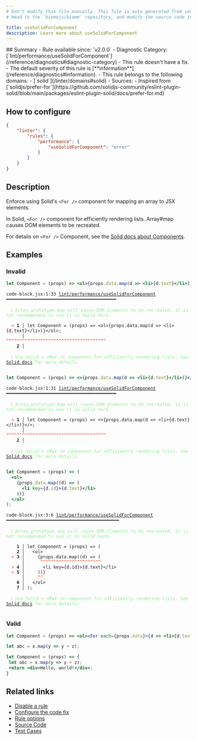 ```yaml
---
# Don't modify this file manually. This file is auto generated from source, and you will lose your changes next time the website is built.
# Head to the `biomejs/biome` repository, and modify the source code in there.

title: useSolidForComponent
description: Learn more about useSolidForComponent
---
```


<Tabs>
<TabItem label="JavaScript (and super languages)" icon="seti:javascript">
## Summary
- Rule available since: `v2.0.0`
- Diagnostic Category: [`lint/performance/useSolidForComponent`](/reference/diagnostics#diagnostic-category)
- This rule doesn't have a fix.
- The default severity of this rule is [**information**](/reference/diagnostics#information).
- This rule belongs to the following domains:
  - [`solid`](/linter/domains#solid)
- Sources: 
  - Inspired from [`solidjs/prefer-for`](https://github.com/solidjs-community/eslint-plugin-solid/blob/main/packages/eslint-plugin-solid/docs/prefer-for.md)

## How to configure
```json title="biome.json"
{
	"linter": {
		"rules": {
			"performance": {
				"useSolidForComponent": "error"
			}
		}
	}
}

```
## Description
Enforce using Solid's `<For />` component for mapping an array to JSX elements.

In Solid, `<For />` component for efficiently rendering lists. Array#map causes DOM elements to be recreated.

For details on `<For />` Component, see the [Solid docs about Components](https://docs.solidjs.com/reference/components/for).

## Examples

### Invalid

```jsx
let Component = (props) => <ol>{props.data.map(d => <li>{d.text}</li>)}</ol>;
```

<pre class="language-text"><code class="language-text">code-block.jsx:1:33 <a href="https://biomejs.dev/linter/rules/use-solid-for-component">lint/performance/useSolidForComponent</a> ━━━━━━━━━━━━━━━━━━━━━━━━━━━━━━━━━━━━━━━━━━<br /><br />  <strong><span style="color: lightgreen;">ℹ</span></strong> <span style="color: lightgreen;">Array.prototype.map will cause DOM elements to be recreated, it is not recommended to use it in Solid here.</span><br />  <br />  <strong><span style="color: Tomato;">&gt;</span></strong> <strong>1 │ </strong>let Component = (props) =&gt; &lt;ol&gt;&#123;props.data.map(d =&gt; &lt;li&gt;&#123;d.text&#125;&lt;/li&gt;)&#125;&lt;/ol&gt;;<br />   <strong>   │ </strong>                                <strong><span style="color: Tomato;">^</span></strong><strong><span style="color: Tomato;">^</span></strong><strong><span style="color: Tomato;">^</span></strong><strong><span style="color: Tomato;">^</span></strong><strong><span style="color: Tomato;">^</span></strong><strong><span style="color: Tomato;">^</span></strong><strong><span style="color: Tomato;">^</span></strong><strong><span style="color: Tomato;">^</span></strong><strong><span style="color: Tomato;">^</span></strong><strong><span style="color: Tomato;">^</span></strong><strong><span style="color: Tomato;">^</span></strong><strong><span style="color: Tomato;">^</span></strong><strong><span style="color: Tomato;">^</span></strong><strong><span style="color: Tomato;">^</span></strong><strong><span style="color: Tomato;">^</span></strong><strong><span style="color: Tomato;">^</span></strong><strong><span style="color: Tomato;">^</span></strong><strong><span style="color: Tomato;">^</span></strong><strong><span style="color: Tomato;">^</span></strong><strong><span style="color: Tomato;">^</span></strong><strong><span style="color: Tomato;">^</span></strong><strong><span style="color: Tomato;">^</span></strong><strong><span style="color: Tomato;">^</span></strong><strong><span style="color: Tomato;">^</span></strong><strong><span style="color: Tomato;">^</span></strong><strong><span style="color: Tomato;">^</span></strong><strong><span style="color: Tomato;">^</span></strong><strong><span style="color: Tomato;">^</span></strong><strong><span style="color: Tomato;">^</span></strong><strong><span style="color: Tomato;">^</span></strong><strong><span style="color: Tomato;">^</span></strong><strong><span style="color: Tomato;">^</span></strong><strong><span style="color: Tomato;">^</span></strong><strong><span style="color: Tomato;">^</span></strong><strong><span style="color: Tomato;">^</span></strong><strong><span style="color: Tomato;">^</span></strong><strong><span style="color: Tomato;">^</span></strong><strong><span style="color: Tomato;">^</span></strong><br />    <strong>2 │ </strong><br />  <br />  <strong><span style="color: lightgreen;">ℹ</span></strong> <span style="color: lightgreen;">Use Solid's </span><span style="color: lightgreen;"><strong>&lt;For /&gt;</strong></span><span style="color: lightgreen;"> component for efficiently rendering lists. See </span><span style="color: lightgreen;"><a href="https://docs.solidjs.com/reference/components/for">Solid docs</a></span><span style="color: lightgreen;"> for more details.</span><br />  <br /></code></pre>

```jsx
let Component = (props) => <>{props.data.map(d => <li>{d.text}</li>)}</>;
```

<pre class="language-text"><code class="language-text">code-block.jsx:1:31 <a href="https://biomejs.dev/linter/rules/use-solid-for-component">lint/performance/useSolidForComponent</a> ━━━━━━━━━━━━━━━━━━━━━━━━━━━━━━━━━━━━━━━━━━<br /><br />  <strong><span style="color: lightgreen;">ℹ</span></strong> <span style="color: lightgreen;">Array.prototype.map will cause DOM elements to be recreated, it is not recommended to use it in Solid here.</span><br />  <br />  <strong><span style="color: Tomato;">&gt;</span></strong> <strong>1 │ </strong>let Component = (props) =&gt; &lt;&gt;&#123;props.data.map(d =&gt; &lt;li&gt;&#123;d.text&#125;&lt;/li&gt;)&#125;&lt;/&gt;;<br />   <strong>   │ </strong>                              <strong><span style="color: Tomato;">^</span></strong><strong><span style="color: Tomato;">^</span></strong><strong><span style="color: Tomato;">^</span></strong><strong><span style="color: Tomato;">^</span></strong><strong><span style="color: Tomato;">^</span></strong><strong><span style="color: Tomato;">^</span></strong><strong><span style="color: Tomato;">^</span></strong><strong><span style="color: Tomato;">^</span></strong><strong><span style="color: Tomato;">^</span></strong><strong><span style="color: Tomato;">^</span></strong><strong><span style="color: Tomato;">^</span></strong><strong><span style="color: Tomato;">^</span></strong><strong><span style="color: Tomato;">^</span></strong><strong><span style="color: Tomato;">^</span></strong><strong><span style="color: Tomato;">^</span></strong><strong><span style="color: Tomato;">^</span></strong><strong><span style="color: Tomato;">^</span></strong><strong><span style="color: Tomato;">^</span></strong><strong><span style="color: Tomato;">^</span></strong><strong><span style="color: Tomato;">^</span></strong><strong><span style="color: Tomato;">^</span></strong><strong><span style="color: Tomato;">^</span></strong><strong><span style="color: Tomato;">^</span></strong><strong><span style="color: Tomato;">^</span></strong><strong><span style="color: Tomato;">^</span></strong><strong><span style="color: Tomato;">^</span></strong><strong><span style="color: Tomato;">^</span></strong><strong><span style="color: Tomato;">^</span></strong><strong><span style="color: Tomato;">^</span></strong><strong><span style="color: Tomato;">^</span></strong><strong><span style="color: Tomato;">^</span></strong><strong><span style="color: Tomato;">^</span></strong><strong><span style="color: Tomato;">^</span></strong><strong><span style="color: Tomato;">^</span></strong><strong><span style="color: Tomato;">^</span></strong><strong><span style="color: Tomato;">^</span></strong><strong><span style="color: Tomato;">^</span></strong><strong><span style="color: Tomato;">^</span></strong><br />    <strong>2 │ </strong><br />  <br />  <strong><span style="color: lightgreen;">ℹ</span></strong> <span style="color: lightgreen;">Use Solid's </span><span style="color: lightgreen;"><strong>&lt;For /&gt;</strong></span><span style="color: lightgreen;"> component for efficiently rendering lists. See </span><span style="color: lightgreen;"><a href="https://docs.solidjs.com/reference/components/for">Solid docs</a></span><span style="color: lightgreen;"> for more details.</span><br />  <br /></code></pre>

```jsx
let Component = (props) => (
  <ol>
    {props.data.map((d) => (
      <li key={d.id}>{d.text}</li>
    ))}
  </ol>
);
```

<pre class="language-text"><code class="language-text">code-block.jsx:3:6 <a href="https://biomejs.dev/linter/rules/use-solid-for-component">lint/performance/useSolidForComponent</a> ━━━━━━━━━━━━━━━━━━━━━━━━━━━━━━━━━━━━━━━━━━━<br /><br />  <strong><span style="color: lightgreen;">ℹ</span></strong> <span style="color: lightgreen;">Array.prototype.map will cause DOM elements to be recreated, it is not recommended to use it in Solid here.</span><br />  <br />    <strong>1 │ </strong>let Component = (props) =&gt; (<br />    <strong>2 │ </strong>  &lt;ol&gt;<br />  <strong><span style="color: Tomato;">&gt;</span></strong> <strong>3 │ </strong>    &#123;props.data.map((d) =&gt; (<br />   <strong>   │ </strong>     <strong><span style="color: Tomato;">^</span></strong><strong><span style="color: Tomato;">^</span></strong><strong><span style="color: Tomato;">^</span></strong><strong><span style="color: Tomato;">^</span></strong><strong><span style="color: Tomato;">^</span></strong><strong><span style="color: Tomato;">^</span></strong><strong><span style="color: Tomato;">^</span></strong><strong><span style="color: Tomato;">^</span></strong><strong><span style="color: Tomato;">^</span></strong><strong><span style="color: Tomato;">^</span></strong><strong><span style="color: Tomato;">^</span></strong><strong><span style="color: Tomato;">^</span></strong><strong><span style="color: Tomato;">^</span></strong><strong><span style="color: Tomato;">^</span></strong><strong><span style="color: Tomato;">^</span></strong><strong><span style="color: Tomato;">^</span></strong><strong><span style="color: Tomato;">^</span></strong><strong><span style="color: Tomato;">^</span></strong><strong><span style="color: Tomato;">^</span></strong><strong><span style="color: Tomato;">^</span></strong><strong><span style="color: Tomato;">^</span></strong><strong><span style="color: Tomato;">^</span></strong><strong><span style="color: Tomato;">^</span></strong><br />  <strong><span style="color: Tomato;">&gt;</span></strong> <strong>4 │ </strong>      &lt;li key=&#123;d.id&#125;&gt;&#123;d.text&#125;&lt;/li&gt;<br />  <strong><span style="color: Tomato;">&gt;</span></strong> <strong>5 │ </strong>    ))&#125;<br />   <strong>   │ </strong>    <strong><span style="color: Tomato;">^</span></strong><strong><span style="color: Tomato;">^</span></strong><br />    <strong>6 │ </strong>  &lt;/ol&gt;<br />    <strong>7 │ </strong>);<br />  <br />  <strong><span style="color: lightgreen;">ℹ</span></strong> <span style="color: lightgreen;">Use Solid's </span><span style="color: lightgreen;"><strong>&lt;For /&gt;</strong></span><span style="color: lightgreen;"> component for efficiently rendering lists. See </span><span style="color: lightgreen;"><a href="https://docs.solidjs.com/reference/components/for">Solid docs</a></span><span style="color: lightgreen;"> for more details.</span><br />  <br /></code></pre>

### Valid

```jsx
let Component = (props) => <ol><For each={props.data}>{d => <li>{d.text}</li>}</For></ol>;
```

```jsx
let abc = x.map(y => y + z);
```

```jsx
let Component = (props) => {
 let abc = x.map(y => y + z);
 return <div>Hello, world!</div>;
}
```

## Related links

- [Disable a rule](/linter/#disable-a-rule)
- [Configure the code fix](/linter#configure-the-code-fix)
- [Rule options](/linter/#rule-options)
- [Source Code](https://github.com/biomejs/biome/blob/main/crates/biome_js_analyze/src/lint/performance/use_solid_for_component.rs)
- [Test Cases](https://github.com/biomejs/biome/blob/main/crates/biome_js_analyze/tests/specs/performance/useSolidForComponent)

</TabItem>
</Tabs>

